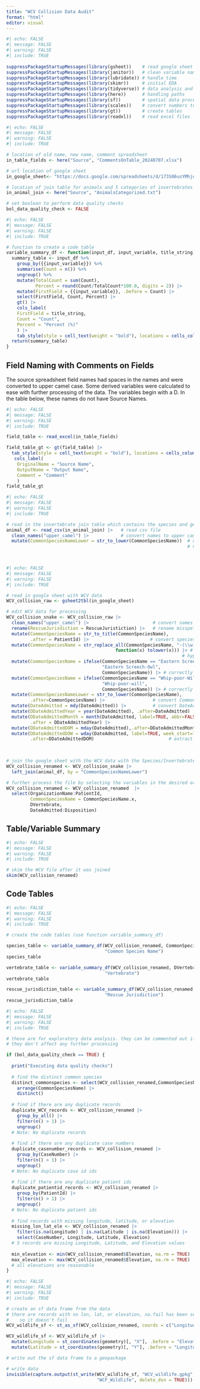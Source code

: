 ```yaml
---
title: "WCV Collision Data Audit"
format: "html"
editor: visual
---
```



```r
#| echo: FALSE
#| message: FALSE
#| warning: FALSE
#| include: TRUE
  
suppressPackageStartupMessages(library(gsheet))    # read google sheet
suppressPackageStartupMessages(library(janitor))   # clean variable names
suppressPackageStartupMessages(library(lubridate)) # handle time
suppressPackageStartupMessages(library(skimr))     # initial EDA
suppressPackageStartupMessages(library(tidyverse)) # data analysis and manipulation
suppressPackageStartupMessages(library(here))      # handling paths
suppressPackageStartupMessages(library(sf))        # spatial data processing
suppressPackageStartupMessages(library(scales))    # convert numbers to percentages
suppressPackageStartupMessages(library(gt))        # create tables
suppressPackageStartupMessages(library(readxl))    # read excel files
```

```r
#| echo: FALSE
#| message: FALSE
#| warning: FALSE
#| include: TRUE

# location of old name, new name, comment spreadsheet
in_table_fields <- here("Source", "CommentsOnTable_20240707.xlsx")

# url location of google sheet
in_google_sheet<- "https://docs.google.com/spreadsheets/d/173S06usYMhjq47IU2MjFzc2uUBhnW2XmQ9YWk8hQWe0/edit?gid=1376027168#gid=1376027168"

# location of join table for animals and 5 categories of invertebrates
in_animal_join <- here("Source", "AnimalsCategorized.txt")

# set boolean to perform data quality checks
bol_data_quality_check <- FALSE

```

```r
#| echo: FALSE
#| message: FALSE
#| warning: FALSE
#| include: TRUE

# function to create a code table
variable_summary_df <- function(input_df, input_variable, title_string) {
  summary_table <- input_df %>%
    group_by({{input_variable}}) %>%
    summarise(Count = n()) %>%
    ungroup() %>%
    mutate(TotalCount = sum(Count),
           Percent = round(Count/TotalCount*100.0, digits = 2)) |>
    mutate(FirstField = {{input_variable}}, .before = Count) |>
    select(FirstField, Count, Percent) |>
    gt() |>
    cols_label(
    FirstField = title_string,
    Count = "Count",
    Percent = "Percent (%)"
    ) |>
    tab_style(style = cell_text(weight = "bold"), locations = cells_column_labels())
  return(summary_table)
}

```

## Field Naming with Comments on Fields

The source spreadsheet field names had spaces in the names and were converted to upper camel case. Some derived variables were calculated to ease with further processing of the data. The variables begin with a D. In the table below, these names do not have Source Names.

```r
#| echo: FALSE
#| message: FALSE
#| warning: FALSE
#| include: TRUE

field_table <- read_excel(in_table_fields)

field_table_gt <- gt(field_table) |>
  tab_style(style = cell_text(weight = "bold"), locations = cells_column_labels()) |>
   cols_label(
    OriginalName = "Source Name",
    OutputName = "Output Name",
    Comment = "Comment"
    ) 
field_table_gt

```


```r
#| echo: FALSE
#| message: FALSE
#| warning: FALSE
#| include: TRUE

# read in the invertebrate join table which contains the species and generalized invertebrate name 
animal_df <- read_csv(in_animal_join) |>   # read csv file
  clean_names("upper_camel") |>            # convert names to upper camel case
  mutate(CommonSpeciesNameLower = str_to_lower(CommonSpeciesName))  # create lower common species
                                                                    # name for editing

  
```


```r
#| echo: FALSE
#| message: FALSE
#| warning: FALSE
#| include: TRUE

# read in google sheet with WCV data
WCV_collision_raw <- gsheet2tbl(in_google_sheet)

# edit WCV data for processing
WCV_collision_snake <- WCV_collision_raw |>
  clean_names("upper_camel") |>                        # convert names to upper camel case
  rename(RescueJurisdiction = RescueJuristiction) |>   # rename misspelled field
  mutate(CommonSpeciesName = str_to_title(CommonSpeciesName),
         .after = PatientId) |>                       # convert species name to title case
  mutate(CommonSpeciesName = str_replace_all(CommonSpeciesName, "-(\\w)",
                                         function(x) tolower(x))) |> # convert character after
                                                                  # hyphen to lower case
  mutate(CommonSpeciesName = ifelse(CommonSpeciesName == "Eastern Screech-owl", 
                                    "Eastern Screech-Owl", 
                                    CommonSpeciesName)) |> # correctly capitalize Eastern Screech-Owl
  mutate(CommonSpeciesName = ifelse(CommonSpeciesName == "Whip-poor-Will", 
                                    "Whip-poor-will", 
                                    CommonSpeciesName)) |> # correctly capitalize Whip-poor-will
  mutate(CommonSpeciesNameLower = str_to_lower(CommonSpeciesName), 
         .after=CommonSpeciesName) |>                  # convert CommonSpeciesName to lower case
  mutate(DateAdmitted = mdy(DateAdmitted)) |>          # convert DateAdmitted to data
  mutate(DDateAdmittedYear = year(DateAdmitted), .after=DateAdmitted) |> # extract year
  mutate(DDateAdmittedMonth = month(DateAdmitted, label=TRUE, abbr=FALSE), 
         .after = DDateAdmittedYear) |>                                  # extract month
  mutate(DDateAdmittedDOM = mday(DateAdmitted),.after=DDateAdmittedMonth) |> # extract day of month
  mutate(DDateAdmittedDOW = wday(DateAdmitted, label=TRUE, week_start=7), 
         .after=DDateAdmittedDOM)                            # extract day of week
  
  

# join the google sheet with the WCV data with the Species/Invertebrate join table
WCV_collision_renamed <- WCV_collision_snake |>
  left_join(animal_df, by = "CommonSpeciesNameLower") 

# further process the file by selecting the variables in the desired order
WCV_collision_renamed <- WCV_collision_renamed  |>
  select(OrganizationName:PatientId,
         CommonSpeciesName = CommonSpeciesName.x,
         DVertebrate,
         DateAdmitted:Disposition) 

```

## Table/Variable Summary

```r
#| echo: FALSE
#| message: FALSE
#| warning: FALSE
#| include: TRUE

# skim the WCV file after it was joined
skim(WCV_collision_renamed)

```
  
## Code Tables

```r
#| echo: FALSE
#| message: FALSE
#| warning: FALSE
#| include: TRUE

# create the code tables (use function variable_summary_df)

species_table <- variable_summary_df(WCV_collision_renamed, CommonSpeciesName, 
                                     "Common Species Name")
species_table

vertebrate_table <- variable_summary_df(WCV_collision_renamed, DVertebrate, 
                                     "Vertebrate")
vertebrate_table

rescue_jurisdiction_table <- variable_summary_df(WCV_collision_renamed, RescueJurisdiction, 
                                     "Rescue Jurisdiction")
rescue_jurisdiction_table


```


```r
#| echo: FALSE
#| message: FALSE
#| warning: FALSE
#| include: TRUE

# these are for exploratory data analysis. they can be commented out if not needed
# they don't affect any further processing

if (bol_data_quality_check == TRUE) {
  
  print("Executing data quality checks")
  
  # find the distinct common species
  distinct_commonspecies <- select(WCV_collision_renamed,CommonSpeciesName) |>
    arrange(CommonSpeciesName) |>
    distinct()
  
  # find if there are any duplicate records
  duplicate_WCV_records <- WCV_collision_renamed |>
    group_by_all() |>
    filter(n() > 1) |>
    ungroup()
  # Note: No duplicate records
  
  # find if there are any duplicate case numbers
  duplicate_casenumber_records <- WCV_collision_renamed |>
    group_by(CaseNumber) |>
    filter(n() > 1) |>
    ungroup()
  # Note: No duplicate case id ids
  
  # find if there are any duplicate patient ids
  duplicate_patientid_records <- WCV_collision_renamed |>
    group_by(PatientId) |>
    filter(n() > 1) |>
    ungroup()
  # Note: No duplicate patient ids
  
  # find records with missing longitude, latitude, or elevation
  missing_lon_lat_ele <- WCV_collision_renamed |>
    filter(is.na(Longitude) | is.na(Latitude | is.na(Elevation))) |>
    select(CaseNumber, Longitude, Latitude, Elevation)
  # 5 records are missing Longitude, Latitude, and Elevation values
  
  min_elevation <- min(WCV_collision_renamed$Elevation, na.rm = TRUE)
  max_elevation <- max(WCV_collision_renamed$Elevation, na.rm = TRUE)
  # all elevations are reasonable
}

```


```r
#| echo: FALSE
#| message: FALSE
#| warning: FALSE
#| include: TRUE

# create an sf data frame from the data
# there are records with no lon, lat, or elevation, na.fail has been set
#    so it doesn't fail
WCV_wildlife_sf <- st_as_sf(WCV_collision_renamed, coords = c("Longitude", "Latitude"), na.fail = FALSE, crs = 4326) 

WCV_wildlife_sf <- WCV_wildlife_sf |>
  mutate(Longitude = st_coordinates(geometry)[, "X"], .before = "Elevation")  |>
  mutate(Latitude = st_coordinates(geometry)[, "Y"], .before = "Longitude")

# write out the sf data frame to a geopackage

# write data
invisible(capture.output(st_write(WCV_wildlife_sf, "WCV_wildlife.gpkg", 
                                  "WCF_Wildlife", delete_dsn = TRUE)))



```

